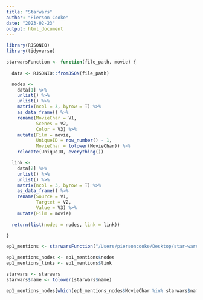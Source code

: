 ```yaml
---
title: "Starwars"
author: "Pierson Cooke"
date: "2023-02-23"
output: html_document
---
```



```r

library(RJSONIO)
library(tidyverse)

starwarsFunction <- function(file_path, movie) {
  
  data <- RJSONIO::fromJSON(file_path)

  nodes <- 
    data[1] %>% 
    unlist() %>% 
    unlist() %>% 
    matrix(ncol = 3, byrow = T) %>% 
    as_data_frame() %>% 
    rename(MovieChar = V1, 
           Scenes = V2,
           Color = V3) %>%
    mutate(Film = movie, 
           UniqueID = row_number() - 1,
           MovieChar = tolower(MovieChar)) %>% 
    relocate(UniqueID, everything())

  link <-
    data[2] %>% 
    unlist() %>% 
    unlist() %>% 
    matrix(ncol = 3, byrow = T) %>% 
    as_data_frame() %>% 
    rename(Source = V1, 
           Targtet = V2,
           Value = V3) %>%
    mutate(Film = movie)
  
  return(list(nodes = nodes, link = link))

}

```

```r

ep1_mentions <- starwarsFunction("/Users/piersoncooke/Desktop/star-wars-network-data-master/starwars-episode-1-mentions.json", "Episode1")

ep1_mentions_nodes <- ep1_mentions$nodes
ep1_mentions_links <- ep1_mentions$link

starwars <- starwars
starwars$name <- tolower(starwars$name)

ep1_mentions_nodes[which(ep1_mentions_nodes$MovieChar %in% starwars$name), ]
```

